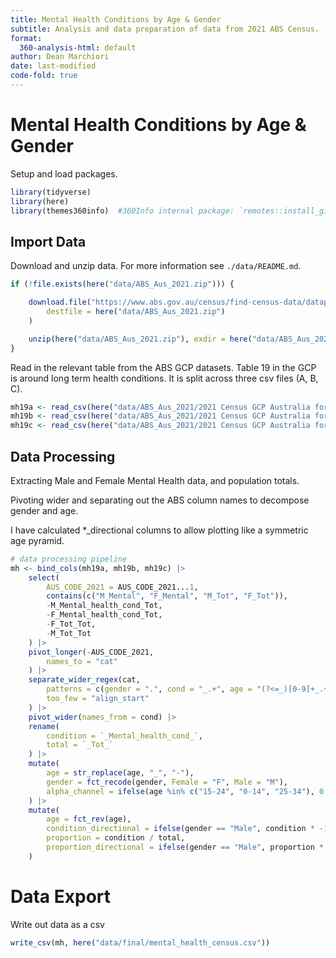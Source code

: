 ```yaml
---
title: Mental Health Conditions by Age & Gender 
subtitle: Analysis and data preparation of data from 2021 ABS Census. 
format:
  360-analysis-html: default
author: Dean Marchiori
date: last-modified
code-fold: true
---
```


# Mental Health Conditions by Age & Gender  

Setup and load packages. 

```r
library(tidyverse)
library(here)
library(themes360info)  #360Info internal package: `remotes::install_github("360-info/themes360info")` 
```

## Import Data  

Download and unzip data. For more information see `./data/README.md`.  

```r
if (!file.exists(here("data/ABS_Aus_2021.zip"))) {

    download.file("https://www.abs.gov.au/census/find-census-data/datapacks/download/2021_GCP_AUS_for_AUS_short-header.zip",
        destfile = here("data/ABS_Aus_2021.zip")
    )

    unzip(here("data/ABS_Aus_2021.zip"), exdir = here("data/ABS_Aus_2021"))
}
```

Read in the relevant table from the ABS GCP datasets. Table 19 in the GCP is around long term health conditions. 
It is split across three csv files (A, B, C).  

```r
mh19a <- read_csv(here("data/ABS_Aus_2021/2021 Census GCP Australia for AUS/2021Census_G19A_AUS_AUS.csv"))
mh19b <- read_csv(here("data/ABS_Aus_2021/2021 Census GCP Australia for AUS/2021Census_G19B_AUS_AUS.csv"))
mh19c <- read_csv(here("data/ABS_Aus_2021/2021 Census GCP Australia for AUS/2021Census_G19C_AUS_AUS.csv"))
```

## Data Processing  

Extracting Male and Female Mental Health data, and population totals.  

Pivoting wider and separating out the ABS column names to decompose gender and age.  

I have calculated *_directional columns to allow plotting like a symmetric age pyramid.  

```r
# data processing pipeline
mh <- bind_cols(mh19a, mh19b, mh19c) |>
    select(
        AUS_CODE_2021 = AUS_CODE_2021...1,
        contains(c("M_Mental", "F_Mental", "M_Tot", "F_Tot")),
        -M_Mental_health_cond_Tot,
        -F_Mental_health_cond_Tot,
        -F_Tot_Tot,
        -M_Tot_Tot
    ) |>
    pivot_longer(-AUS_CODE_2021,
        names_to = "cat"
    ) |>
    separate_wider_regex(cat,
        patterns = c(gender = ".", cond = "_.+", age = "(?<=_)[0-9]+_.+$"),
        too_few = "align_start"
    ) |>
    pivot_wider(names_from = cond) |>
    rename(
        condition = `_Mental_health_cond_`,
        total = `_Tot_`
    ) |>
    mutate(
        age = str_replace(age, "_", "-"),
        gender = fct_recode(gender, Female = "F", Male = "M"),
        alpha_channel = ifelse(age %in% c("15-24", "0-14", "25-34"), 0.8, 0.6)
    ) |>
    mutate(
        age = fct_rev(age),
        condition_directional = ifelse(gender == "Male", condition * -1, condition),
        proportion = condition / total,
        proportion_directional = ifelse(gender == "Male", proportion * -1, proportion)
    )

```

# Data Export 

Write out data as a csv  

```r
write_csv(mh, here("data/final/mental_health_census.csv"))
```